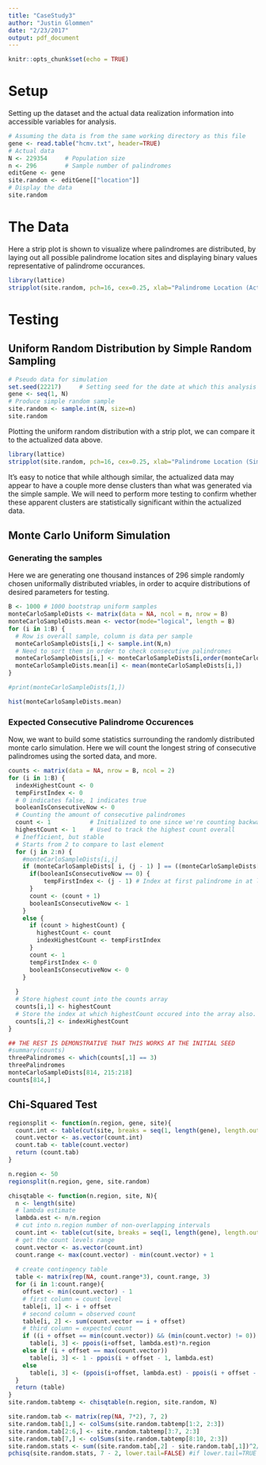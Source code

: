```yaml
---
title: "CaseStudy3"
author: "Justin Glommen"
date: "2/23/2017"
output: pdf_document
---
```


```r
knitr::opts_chunk$set(echo = TRUE)
```

# Setup
Setting up the dataset and the actual data realization information into accessible variables for analysis.

```r
# Assuming the data is from the same working directory as this file
gene <- read.table("hcmv.txt", header=TRUE)
# Actual data
N <- 229354     # Population size
n <- 296        # Sample number of palindromes
editGene <- gene
site.random <- editGene[["location"]]
# Display the data
site.random
```

# The Data
Here a strip plot is shown to visualize where palindromes are distributed, by laying out all possible palindrome location sites and displaying binary values representative of palindrome occurances.

```r
library(lattice)
stripplot(site.random, pch=16, cex=0.25, xlab="Palindrome Location (Actualized Data)")
```

# Testing

## Uniform Random Distribution by Simple Random Sampling
```r
# Pseudo data for simulation
set.seed(22217)     # Setting seed for the date at which this analysis was performed
gene <- seq(1, N)
# Produce simple random sample
site.random <- sample.int(N, size=n)
site.random
```

Plotting the uniform random distribution with a strip plot, we can compare it to the actualized data above.

```r
library(lattice)
stripplot(site.random, pch=16, cex=0.25, xlab="Palindrome Location (Simple Random Simulation)")
```

It's easy to notice that while although similar, the actualized data may appear to have a couple more dense clusters than what was generated via the simple sample. We will need to perform more testing to confirm whether these apparent clusters are statistically significant within the actualized data.


## Monte Carlo Uniform Simulation

### Generating the samples
Here we are generating one thousand instances of 296 simple randomly chosen uniformally distributed  vriables, in order to acquire distributions of desired parameters for testing.
```r
B <- 1000 # 1000 bootstrap uniform samples
monteCarloSampleDists <- matrix(data = NA, ncol = n, nrow = B)
monteCarloSampleDists.mean <- vector(mode="logical", length = B)
for (i in 1:B) {
  # Row is overall sample, column is data per sample
  monteCarloSampleDists[i,] <- sample.int(N,n)
  # Need to sort them in order to check consecutive palindromes
  monteCarloSampleDists[i,] <- monteCarloSampleDists[i,order(monteCarloSampleDists[i,])]
  monteCarloSampleDists.mean[i] <- mean(monteCarloSampleDists[i,])
}

#print(monteCarloSampleDists[1,])

hist(monteCarloSampleDists.mean)
```


### Expected Consecutive Palindrome Occurences
Now, we want to build some statistics surrounding the randomly distributed monte carlo simulation.
Here we will count the longest string of consecutive palindromes using the sorted data, and more.
```r
counts <- matrix(data = NA, nrow = B, ncol = 2)
for (i in 1:B) {
  indexHighestCount <- 0
  tempFirstIndex <- 0
  # 0 indicates false, 1 indicates true
  booleanIsConsecutiveNow <- 0
  # Counting the amount of consecutive palindromes
  count <- 1           # Initialized to one since we're counting backwards down below in loop
  highestCount <- 1    # Used to track the highest count overall
  # Inefficient, but stable
  # Starts from 2 to compare to last element
  for (j in 2:n) {
    #monteCarloSampleDists[i,j]
    if (monteCarloSampleDists[ i, (j - 1) ] == ((monteCarloSampleDists[i,j]) - 1)) {
      if(booleanIsConsecutiveNow == 0) {
          tempFirstIndex <- (j - 1) # Index at first palindrome in at least 2 consecutive occurances
      }
      count <- (count + 1)
      booleanIsConsecutiveNow <- 1
    } 
    else {
      if (count > highestCount) {
        highestCount <- count
        indexHighestCount <- tempFirstIndex
      }
      count <- 1
      tempFirstIndex <- 0
      booleanIsConsecutiveNow <- 0
    }
    
  }
  # Store highest count into the counts array
  counts[i,1] <- highestCount
  # Store the index at which highestCount occured into the array also.
  counts[i,2] <- indexHighestCount
}

## THE REST IS DEMONSTRATIVE THAT THIS WORKS AT THE INITIAL SEED
#summary(counts)
threePalindromes <- which(counts[,1] == 3)
threePalindromes
monteCarloSampleDists[814, 215:218]
counts[814,]
```


## Chi-Squared Test
```r
regionsplit <- function(n.region, gene, site){
  count.int <- table(cut(site, breaks = seq(1, length(gene), length.out=n.region+1), include.lowest=TRUE))
  count.vector <- as.vector(count.int)
  count.tab <- table(count.vector)
  return (count.tab)
}

n.region <- 50
regionsplit(n.region, gene, site.random)

chisqtable <- function(n.region, site, N){
  n <- length(site)
  # lambda estimate
  lambda.est <- n/n.region
  # cut into n.region number of non-overlapping intervals
  count.int <- table(cut(site, breaks = seq(1, length(gene), length.out=n.region+1), include.lowest=TRUE))
  # get the count levels range
  count.vector <- as.vector(count.int)
  count.range <- max(count.vector) - min(count.vector) + 1
  
  # create contingency table
  table <- matrix(rep(NA, count.range*3), count.range, 3)
  for (i in 1:count.range){
    offset <- min(count.vector) - 1
    # first column = count level
    table[i, 1] <- i + offset
    # second column = observed count
    table[i, 2] <- sum(count.vector == i + offset)
    # third column = expected count
    if ((i + offset == min(count.vector)) && (min(count.vector) != 0))
      table[i, 3] <- ppois(i+offset, lambda.est)*n.region
    else if (i + offset == max(count.vector))
      table[i, 3] <- 1 - ppois(i + offset - 1, lambda.est)
    else
      table[i, 3] <- (ppois(i+offset, lambda.est) - ppois(i + offset - 1, lambda.est))*n.region
  }
  return (table)
}
site.random.tabtemp <- chisqtable(n.region, site.random, N)

site.random.tab <- matrix(rep(NA, 7*2), 7, 2)
site.random.tab[1,] <- colSums(site.random.tabtemp[1:2, 2:3])
site.random.tab[2:6,] <- site.random.tabtemp[3:7, 2:3]
site.random.tab[7,] <- colSums(site.random.tabtemp[8:10, 2:3])
site.random.stats <- sum((site.random.tab[,2] - site.random.tab[,1])^2/site.random.tab[,2])
pchisq(site.random.stats, 7 - 2, lower.tail=FALSE) #if lower.tail=TRUE then you're testing something else

```
